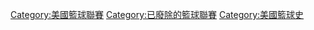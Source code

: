 [[Category:美國籃球聯賽|Category:美國籃球聯賽]]
[[Category:已廢除的籃球聯賽|Category:已廢除的籃球聯賽]]
[[Category:美國籃球史|Category:美國籃球史]]
